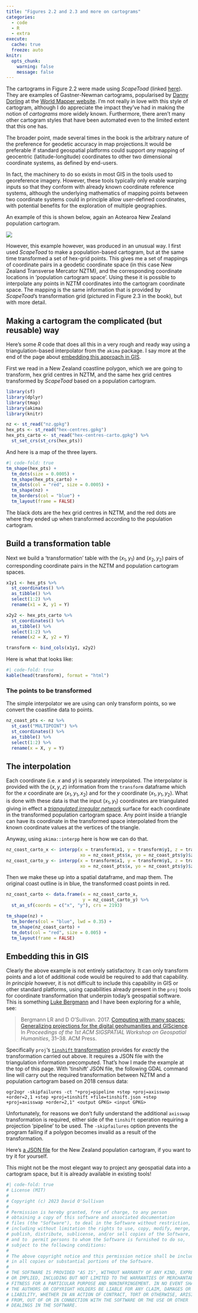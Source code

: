 ```yaml
---
title: "Figures 2.2 and 2.3 and more on cartograms"
categories: 
  - code
  - R
  - extra
execute: 
  cache: true
  freeze: auto
knitr:
  opts_chunk: 
    warning: false
    message: false
---
```


The cartograms in Figure 2.2 were made using *ScapeToad* (linked [here](links-2.qmd#footnote-6)). They are examples of Gastner-Newman cartograms, popularised by [Danny Dorling](http://dannydorling.org/) at the [World Mapper website](https://worldmapper.org/). I'm not really in love with this style of cartogram, although I do appreciate the impact they've had in making the notion of _cartograms_ more widely known. Furthermore, there aren't many other cartogram styles that have been automated even to the limited extent that this one has.

The broader point, made several times in the book is the arbitrary nature of the preference for geodetic accuracy in map projections.It would be preferable if standard geospatial platforms could support *any* mapping of geocentric (latitude-longitude) coordinates to other two dimensional coordinate systems, as defined by end-users.

In fact, the machinery to do so exists in most GIS in the tools used to georeference imagery. However, these tools typically only enable warping inputs so that they conform with already known coordinate reference systems, although the underlying mathematics of mapping points between two coordinate systems could in principle allow user-defined coordinates, with potential benefits for the exploration of multiple geographies.

An example of this is shown below, again an Aotearoa New Zealand population cartogram.

![](nz-cartogram.png)

However, this example however, was produced in an unusual way. I first used _ScapeToad_ to make a population-based cartogram, but at the same time transformed a set of hex-grid points. This gives me a set of mappings of coordinate pairs in a geodetic coordinate space (in this case New Zealand Transverse Mercator NZTM), and the corresponding coordinate locations in 'population cartogram space'. Using these it is possible to interpolate any points in NZTM coordinates into the cartogram coordinate space. The mapping is the same information that is provided by _ScapeToad_'s transformation grid (pictured in Figure 2.3 in the book), but with more detail.

## Making a cartogram the complicated (but reusable) way
Here's some _R_ code that does all this in a very rough and ready way using a triangulation-based interpolator from the `akima` package. I say more at the end of the page about [embedding this approach in GIS](#embedding-this-in-gis).

First we read in a New Zealand coastline polygon, which we are going to transform, hex grid centres in NZTM, and the same hex grid centres transformed by _ScapeToad_ based on a population cartogram. 

```r
library(sf)
library(dplyr)
library(tmap)
library(akima)
library(knitr)

nz <- st_read("nz.gpkg")
hex_pts <- st_read("hex-centres.gpkg")
hex_pts_carto <- st_read("hex-centres-carto.gpkg") %>%
  st_set_crs(st_crs(hex_pts))
```

And here is a map of the three layers.

```r
#| code-fold: true
tm_shape(hex_pts) + 
  tm_dots(size = 0.0005) +
  tm_shape(hex_pts_carto) +
  tm_dots(col = "red", size = 0.0005) +
  tm_shape(nz) +
  tm_borders(col = "blue") +
  tm_layout(frame = FALSE)
```

The black dots are the hex grid centres in NZTM, and the red dots are where they ended up when transformed according to the population cartogram.

## Build a transformation table
Next we build a 'transformation' table with the $(x_1, y_1)$ and $(x_2, y_2)$ pairs of corresponding coordinate pairs in the NZTM and population cartogram spaces.

```r
x1y1 <- hex_pts %>%
  st_coordinates() %>%
  as_tibble() %>%
  select(1:2) %>% 
  rename(x1 = X, y1 = Y)

x2y2 <- hex_pts_carto %>%
  st_coordinates() %>%
  as_tibble() %>%
  select(1:2) %>% 
  rename(x2 = X, y2 = Y)

transform <- bind_cols(x1y1, x2y2)
```

Here is what that looks like:

```r
#| code-fold: true
kable(head(transform), format = "html")
```

### The points to be transformed
The simple interpolator we are using can only transform points, so we convert the coastline data to points.

```r
nz_coast_pts <- nz %>%
  st_cast("MULTIPOINT") %>%
  st_coordinates() %>%
  as_tibble() %>%
  select(1:2) %>%
  rename(x = X, y = Y)
```

## The interpolation
Each coordinate (i.e. $x$ and $y$) is separately interpolated. The interpolator is provided with the $(x, y, z)$ information from the `transform` dataframe which for the $x$ coordinate are $(x_1, y_1, x_2)$ and for the $y$ coordinate $(x_1, y_1, y_2)$. What is done with these data is that the input $(x_1, y_1)$ coordinates are triangulated giving in effect a [_triangulated irregular network_](https://en.wikipedia.org/wiki/Triangulated_irregular_network) surface for each coordinate in the transformed population cartogram space. Any point inside a triangle can have its coordinate in the transformed space interpolated from the known coordinate values at the vertices of the triangle.

Anyway, using `akima::interpp` here is how we can do that.

```r
nz_coast_carto_x <- interpp(x = transform$x1, y = transform$y1, z = transform$x2, 
                            xo = nz_coast_pts$x, yo = nz_coast_pts$y)$z
nz_coast_carto_y <- interpp(x = transform$x1, y = transform$y1, z = transform$y2, 
                            xo = nz_coast_pts$x, yo = nz_coast_pts$y)$z
```

Then we make these up into a spatial dataframe, and map them. The original coast outline is in blue, the transformed coast points in red. 

```r
nz_coast_carto <- data.frame(x = nz_coast_carto_x, 
                             y = nz_coast_carto_y) %>%
  st_as_sf(coords = c("x", "y"), crs = 2193)

tm_shape(nz) + 
  tm_borders(col = "blue", lwd = 0.35) +
  tm_shape(nz_coast_carto) +
  tm_dots(col = "red", size = 0.005) +
  tm_layout(frame = FALSE)
```

## Embedding this in GIS
Clearly the above example is not entirely satisfactory. It can only transform points and a lot of additional code would be required to add that capability. _In principle_ however, it is not difficult to include this capability in GIS or other standard platforms, using capabilities already present in the `proj` tools for coordinate transformation that underpin today's geospatial software. This is something [Luke Bergmann](https://geog.ubc.ca/profile/luke-bergmann/) and I have been exploring for a while, see:

> Bergmann LR and D O’Sullivan. 2017. [Computing with many spaces: Generalizing projections for the digital geohumanities and GIScience](https://dx.doi.org/10.1145/3149858.3149866). In *Proceedings of the 1st ACM SIGSPATIAL Workshop on Geospatial Humanities*, 31–38. ACM Press.


Specifically `proj`'s [`tinshift` transformation](https://proj.org/en/9.3/operations/transformations/tinshift.html) provides for _exactly_ the transformation carried out above. It requires a JSON file with the triangulation information precomputed. That's how I made the example at the top of this page. With 'tinshift' JSON file, the following GDAL command line will carry out the required transformation between NZTM and a population cartogram based on 2018 census data:

    ogr2ogr -skipfailures -ct "+proj=pipeline +step +proj=axisswap +order=2,1 +step +proj=tinshift +file=tinshift.json +step +proj=axisswap +order=2,1" <output GPKG> <input GPKG>

Unfortunately, for reasons we don't fully understand the additional `axisswap` transformation is required, either side of the `tinshift` operation requiring a projection 'pipeline' to be used. The `-skipfailures` option prevents the program failing if a polygon becomes invalid as a result of the transformation.

Here's [a JSON file](nz-cartogram.json) for the New Zealand population cartogram, if you want to try it for yourself.

This might not be the most elegant way to project any geospatial data into a cartogram space, but it is already available in existing tools!

```r
#| code-fold: true
# License (MIT)
#
# Copyright (c) 2023 David O'Sullivan
#
# Permission is hereby granted, free of charge, to any person
# obtaining a copy of this software and associated documentation
# files (the "Software"), to deal in the Software without restriction,
# including without limitation the rights to use, copy, modify, merge,
# publish, distribute, sublicense, and/or sell copies of the Software,
# and to  permit persons to whom the Software is furnished to do so,
# subject to the following conditions:
#
# The above copyright notice and this permission notice shall be included
# in all copies or substantial portions of the Software.
#
# THE SOFTWARE IS PROVIDED "AS IS", WITHOUT WARRANTY OF ANY KIND, EXPRESS
# OR IMPLIED, INCLUDING BUT NOT LIMITED TO THE WARRANTIES OF MERCHANTABILITY,
# FITNESS FOR A PARTICULAR PURPOSE AND NONINFRINGEMENT. IN NO EVENT SHALL
# THE AUTHORS OR COPYRIGHT HOLDERS BE LIABLE FOR ANY CLAIM, DAMAGES OR OTHER
# LIABILITY, WHETHER IN AN ACTION OF CONTRACT, TORT OR OTHERWISE, ARISING
# FROM, OUT OF OR IN CONNECTION WITH THE SOFTWARE OR THE USE OR OTHER
# DEALINGS IN THE SOFTWARE.
```

